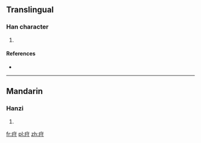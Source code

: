 ==Translingual==

===Han character===
{{Han char|rn=104|rad=疒|as=03|sn=8|four=|canj=KDI,XKDI}}

# {{defn|Han|sort=疒03}}

====References====
* {{Han ref|kx=0769.140|dkj=22034|dj=1179.170|hdz=42660.070|uh=759B|ud=30107}}

----

==Mandarin==

===Hanzi===
{{cmn-hanzi|pin=[[zhǒu]] ([[zhou3]])|wg=chou<sup>3</sup>}}

# {{defn|lang=cmn|sort=疒03}}

[[fr:疛]]
[[pl:疛]]
[[zh:疛]]